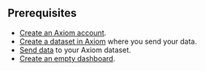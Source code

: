## Prerequisites

- [Create an Axiom account](https://app.axiom.co/register).
- [Create a dataset in Axiom](/reference/datasets) where you send your data.
- [Send data](/send-data/methods) to your Axiom dataset.
- [Create an empty dashboard](/dashboards/create).